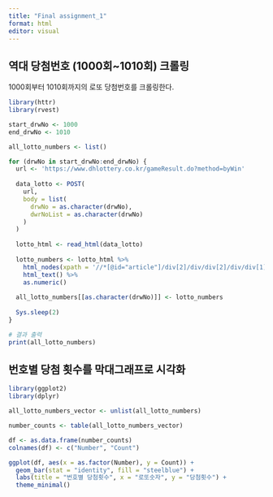 ```yaml
---
title: "Final assignment_1"
format: html
editor: visual
---
```


## 역대 당첨번호 (1000회\~1010회) 크롤링

1000회부터 1010회까지의 로또 당첨번호를 크롤링한다.

```r
library(httr)
library(rvest)

start_drwNo <- 1000
end_drwNo <- 1010

all_lotto_numbers <- list()

for (drwNo in start_drwNo:end_drwNo) {
  url <- 'https://www.dhlottery.co.kr/gameResult.do?method=byWin'
  
  data_lotto <- POST(
    url,
    body = list(
      drwNo = as.character(drwNo),
      dwrNoList = as.character(drwNo)
    )
  )
  
  lotto_html <- read_html(data_lotto)
  
  lotto_numbers <- lotto_html %>%
    html_nodes(xpath = '//*[@id="article"]/div[2]/div/div[2]/div/div[1]/p/span') %>%
    html_text() %>%
    as.numeric()
  
  all_lotto_numbers[[as.character(drwNo)]] <- lotto_numbers
  
  Sys.sleep(2)
}

# 결과 출력
print(all_lotto_numbers)
```

## 번호별 당첨 횟수를 막대그래프로 시각화

```r
library(ggplot2)
library(dplyr)

all_lotto_numbers_vector <- unlist(all_lotto_numbers)

number_counts <- table(all_lotto_numbers_vector)

df <- as.data.frame(number_counts)
colnames(df) <- c("Number", "Count")

ggplot(df, aes(x = as.factor(Number), y = Count)) +
  geom_bar(stat = "identity", fill = "steelblue") +
  labs(title = "번호별 당첨횟수", x = "로또숫자", y = "당첨횟수") +
  theme_minimal()
```
